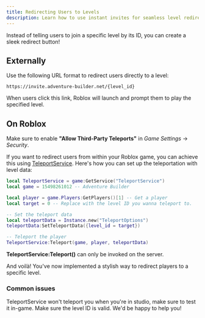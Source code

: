 ```yaml
---
title: Redirecting Users to Levels
description: Learn how to use instant invites for seamless level redirection.
---
```


Instead of telling users to join a specific level by its ID, you can create a sleek redirect button!

## Externally

Use the following URL format to redirect users directly to a level:

```
https://invite.adventure-builder.net/{level_id}
```

When users click this link, Roblox will launch and prompt them to play the specified level.

## On Roblox
<Note>Make sure to enable **"Allow Third-Party Teleports"** in *Game Settings* -> *Security*.</Note>

If you want to redirect users from within your Roblox game, you can achieve this using [TeleportService](https://create.roblox.com/docs/reference/engine/classes/TeleportService). Here's how you can set up the teleportation with level data:

```lua redirect.lua (Server)
local TeleportService = game:GetService("TeleportService")
local game = 15498261012 -- Adventure Builder

local player = game.Players:GetPlayers()[1] -- Get a player
local target = 0 -- Replace with the level ID you wanna teleport to.

-- Set the teleport data
local teleportData = Instance.new("TeleportOptions")
teleportData:SetTeleportData({level_id = target})

-- Teleport the player
TeleportService:Teleport(game, player, teleportData)
```
<Note>**TeleportService:Teleport()** can only be invoked on the server.</Note>

And voilà! You've now implemented a stylish way to redirect players to a specific level.

### Common issues
<Accordion title="Nothing happens when I try to teleport.">
  TeleportService won't teleport you when you're in studio, make sure to test it in-game.
</Accordion>

<Accordion title="The level prompt won't appear">
  Make sure the level ID is valid.
</Accordion>

<Card title="Support Server" icon="comment" href="https://discord.gg/R6C2V5ChcQ">
  We'd be happy to help you!
</Card>